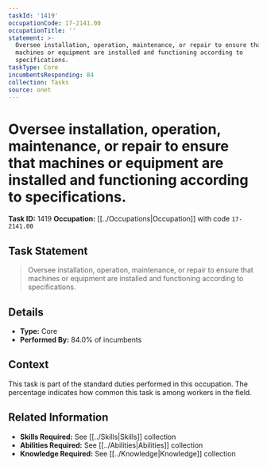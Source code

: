 ```yaml
---
taskId: '1419'
occupationCode: 17-2141.00
occupationTitle: ''
statement: >-
  Oversee installation, operation, maintenance, or repair to ensure that
  machines or equipment are installed and functioning according to
  specifications.
taskType: Core
incumbentsResponding: 84
collection: Tasks
source: onet
---
```

# Oversee installation, operation, maintenance, or repair to ensure that machines or equipment are installed and functioning according to specifications.

**Task ID:** 1419
**Occupation:** [[../Occupations|Occupation]] with code `17-2141.00`

## Task Statement

> Oversee installation, operation, maintenance, or repair to ensure that machines or equipment are installed and functioning according to specifications.

## Details

- **Type:** Core
- **Performed By:** 84.0% of incumbents

## Context

This task is part of the standard duties performed in this occupation. The percentage indicates how common this task is among workers in the field.

## Related Information

- **Skills Required:** See [[../Skills|Skills]] collection
- **Abilities Required:** See [[../Abilities|Abilities]] collection
- **Knowledge Required:** See [[../Knowledge|Knowledge]] collection
